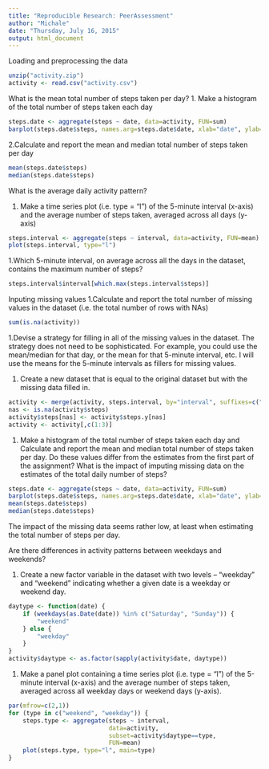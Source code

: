 ```yaml
---
title: "Reproducible Research: PeerAssessment"
author: "Michale"
date: "Thursday, July 16, 2015"
output: html_document
---
```

Loading and preprocessing the data

```r
unzip("activity.zip")
activity <- read.csv("activity.csv")
```

What is the mean total number of steps taken per day?
1. Make a histogram of the total number of steps taken each day

```r
steps.date <- aggregate(steps ~ date, data=activity, FUN=sum)
barplot(steps.date$steps, names.arg=steps.date$date, xlab="date", ylab="steps")
```

2.Calculate and report the mean and median total number of steps taken per day

```r
mean(steps.date$steps)
median(steps.date$steps)
```

What is the average daily activity pattern?

1. Make a time series plot (i.e. type = "l") of the 5-minute interval (x-axis) and the average number of steps taken, averaged across all days (y-axis)

```r

steps.interval <- aggregate(steps ~ interval, data=activity, FUN=mean)
plot(steps.interval, type="l")
```

1.Which 5-minute interval, on average across all the days in the dataset, contains the maximum number of steps?

```r
steps.interval$interval[which.max(steps.interval$steps)]
```

Inputing missing values
1.Calculate and report the total number of missing values in the dataset (i.e. the total number of rows with NAs)

```r
sum(is.na(activity))
```

1.Devise a strategy for filling in all of the missing values in the dataset. The strategy does not need to be sophisticated. For example, you could use the mean/median for that day, or the mean for that 5-minute interval, etc.
I will use the means for the 5-minute intervals as fillers for missing values.

1. Create a new dataset that is equal to the original dataset but with the missing data filled in.

```r

activity <- merge(activity, steps.interval, by="interval", suffixes=c("",".y"))
nas <- is.na(activity$steps)
activity$steps[nas] <- activity$steps.y[nas]
activity <- activity[,c(1:3)]
```

1. Make a histogram of the total number of steps taken each day and Calculate and report the mean and median total number of steps taken per day. Do these values differ from the estimates from the first part of the assignment? What is the impact of imputing missing data on the estimates of the total daily number of steps?

```r
steps.date <- aggregate(steps ~ date, data=activity, FUN=sum)
barplot(steps.date$steps, names.arg=steps.date$date, xlab="date", ylab="steps")
mean(steps.date$steps)
median(steps.date$steps)
```

The impact of the missing data seems rather low, at least when estimating the total number of steps per day.

Are there differences in activity patterns between weekdays and weekends?

1. Create a new factor variable in the dataset with two levels -- "weekday" and "weekend" indicating whether a given date is a weekday or weekend day.

```r
daytype <- function(date) {
    if (weekdays(as.Date(date)) %in% c("Saturday", "Sunday")) {
        "weekend"
    } else {
        "weekday"
    }
}
activity$daytype <- as.factor(sapply(activity$date, daytype))
```

1. Make a panel plot containing a time series plot (i.e. type = "l") of the 5-minute interval (x-axis) and the average number of steps taken, averaged across all weekday days or weekend days (y-axis).

```r

par(mfrow=c(2,1))
for (type in c("weekend", "weekday")) {
    steps.type <- aggregate(steps ~ interval,
                            data=activity,
                            subset=activity$daytype==type,
                            FUN=mean)
    plot(steps.type, type="l", main=type)
}
```



